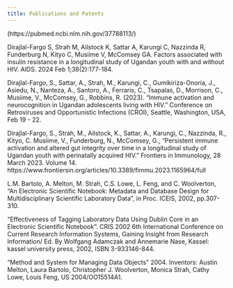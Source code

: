 ```yaml
---
title: Publications and Patents
---
```


(https://pubmed.ncbi.nlm.nih.gov/37788113/)

Dirajlal-Fargo S, Strah M, Ailstock K, Sattar A, Karungi C, Nazzinda R, Funderburg N, Kityo C, Musiime V, McComsey GA. Factors associated with insulin resistance in a longitudinal study of Ugandan youth with and without HIV. AIDS. 2024 Feb 1;38(2):177-184. 

Dirajlal-Fargo, S., Sattar, A., Strah, M., Karungi, C., Gumikiriza-Onoria, J., Asiedu, N., Nanteza, A., Santoro, A., Ferraris, C., Tsapalas, D., Morrison, C., Musiime, V., McComsey, G., Robbins, R. (2023). “Immune activation and neurocognition in Ugandan adolescents living with HIV.” Conference on Retroviruses and Opportunistic Infections (CROI), Seattle, Washington, USA, Feb 19 - 22.

Dirajlal-Fargo, S., Strah, M., Ailstock, K., Sattar, A., Karungi, C., Nazzinda, R., Kityo, C. Musiime, V., Funderburg, N., McComsey, G., “Persistent immune activation and altered gut integrity over time in a longitudinal study of Ugandan youth with perinatally acquired HIV.” Frontiers in Immunology, 28 March 2023. Volume 14. https://www.frontiersin.org/articles/10.3389/fimmu.2023.1165964/full

L.M. Bartolo, A. Melton, M. Strah, C.S. Lowe, L. Feng, and C. Woolverton, “An Electronic Scientific Notebook: Metadata and Database Design for Multidisciplinary Scientific Laboratory Data”, in Proc. ICEIS, 2002, pp.307-310.

“Effectiveness of Tagging Laboratory Data Using Dublin Core in an Electronic Scientific Notebook”. CRIS 2002 6th International Conference on Current Research Information Systems, Gaining Insight from Research Information/ Ed. By Wolfgang Adamczak and Annemarie Nase, Kassel: kassel university press, 2002, ISBN 3-933146-844.

“Method and System for Managing Data Objects” 2004.  Inventors: Austin Melton, Laura Bartolo, Christopher J. Woolverton, Monica Strah, Cathy Lowe, Louis Feng, US 2004/OO15514A1.






